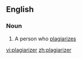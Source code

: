 ==English==

===Noun===
{{en-noun}}

# A person who [[plagiarize]]s

[[vi:plagiarizer]]
[[zh:plagiarizer]]